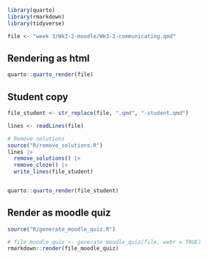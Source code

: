 


```r
library(quarto)
library(rmarkdown)
library(tidyverse)

file <- "week 3/Wk3-2-moodle/Wk3-2-communicating.qmd"
```

## Rendering as html

```r
quarto::quarto_render(file)
```

## Student copy

```r
file_student <- str_replace(file, ".qmd", "-student.qmd")

lines <- readLines(file)

# Remove solutions
source("R/remove_solutions.R")
lines |>
  remove_solutions() |>
  remove_cloze() |>
  write_lines(file_student)
```

```r

```

```r
quarto::quarto_render(file_student)
```

## Render as moodle quiz
```r
source("R/generate_moodle_quiz.R")

# file_moodle_quiz <- generate_moodle_quiz(file, webr = TRUE)
rmarkdown::render(file_moodle_quiz)
  
```
